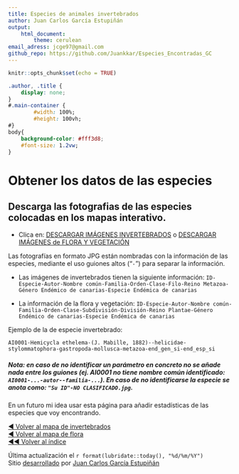 ```yaml
---
title: Especies de animales invertebrados
author: Juan Carlos García Estupiñán
output: 
    html_document:
        theme: cerulean
email_adress: jcge97@gmail.com
github_repo: https://github.com/Juankkar/Especies_Encontradas_GC
---
```


```r
knitr::opts_chunk$set(echo = TRUE)
```

```css
.author, .title {
    display: none;
}
#.main-container {
        #width: 100%;
        #height: 100vh;
#}
body{
    background-color: #fff3d8;
    #font-size: 1.2vw;
}
```

# **Obtener los datos de las especies**

## Descarga las fotografias de las especies colocadas en los mapas interativo.

* Clica en: [DESCARGAR IMÁGENES INVERTEBRADOS](https://www.dropbox.com/scl/fo/j8wy15nzlrpn98dkpsu6e/h?rlkey=27la6qjalew06kc9wy3cgundv&dl=1) o [DESCARGAR IMÁGENES de FLORA Y VEGETACIÓN](https://www.dropbox.com/scl/fo/z9ad8tcbh02d2zy7g7xf0/h?rlkey=yvu3gii63sfvpicsgplvbty88&dl=1) 

Las fotografías en formato JPG están nombradas con la información de las especies, mediante el uso guiones altos ("```-```") para separar la información.

* Las imágenes de invertebrados tienen la siguiente información: ```ID-Especie-Autor-Nombre común-Familia-Orden-Clase-Filo-Reino Metazoa-Género Endémico de canarias-Especie Endémica de canarias``` 

* La información de la flora y vegetación: ```ID-Especie-Autor-Nombre común-Familia-Orden-Clase-Subdivisión-División-Reino Plantae-Género Endémico de canarias-Especie Endémica de canarias``` 

Ejemplo de la de especie invertebrado:

```
AI0001-Hemicycla ethelema-(J. Mabille, 1882)--helicidae-stylommatophora-gastropoda-mollusca-metazoa-end_gen_si-end_esp_si
```

##### **Nota:** en caso de no identificar un parámetro en concreto no se añade nada entre los guiones (ej. AI0001 no tiene nombre común identificado: ```AI0001-...-autor--familia-...```). En caso de no identificarse la especie se anota como: ```"Su ID"-NO CLASIFICADO.jpg```.

En un futuro mi idea usar esta página para añadir estadísticas de las especies que voy encontrando.

<a href="./invertebrates">&#9664; Volver al mapa de invertebrados</a>  
<a href="./flora">&#9664; Volver al mapa de flora</a>  
<a href="./">&#9664;&#9664; Volver al índice</a>  

Última actualización el `r format(lubridate::today(), "%d/%m/%Y")`  
Sitio [desarrollado](`r rmarkdown::metadata$github_repo`) por [Juan Carlos García Estupiñán](mailto:`r rmarkdown::metadata$email_adress`)
